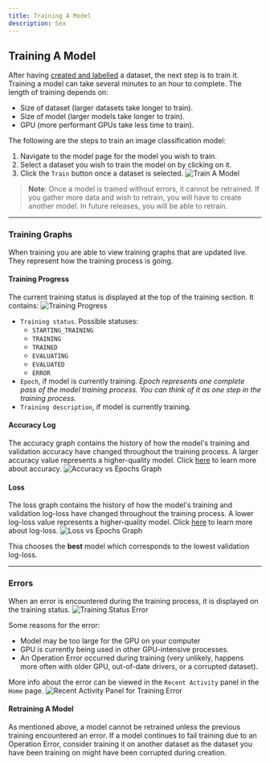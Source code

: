 ```yaml
---
title: Training A Model
description: Sex
---
```


## Training A Model

After having [created and labelled][1] a dataset, the next step is to train it. Training a model can take several minutes to
an hour to complete. The length of training depends on:

-   Size of dataset (larger datasets take longer to train).
-   Size of model (larger models take longer to train).
-   GPU (more performant GPUs take less time to train).

The following are the steps to train an image classification model:

1.  Navigate to the model page for the model you wish to train.
2.  Select a dataset you wish to train the model on by clicking on it.
3.  Click the `Train` button once a dataset is selected.
    ![Train A Model][2]

> **Note**: Once a model is trained without errors, it cannot be retrained. If you gather more data and wish to retrain,
> you will have to create another model. In future releases, you will be able to retrain.

---

### Training Graphs

When training you are able to view training graphs that are updated live. They represent how
the training process is going.

#### Training Progress

The current training status is displayed at the top of the training section. It contains:
![Training Progress][3]

-   `Training status`. Possible statuses:
    -   `STARTING_TRAINING`
    -   `TRAINING`
    -   `TRAINED`
    -   `EVALUATING`
    -   `EVALUATED`
    -   `ERROR`
-   `Epoch`, if model is currently training. _Epoch represents one complete pass of the model training process. You can think of it as one step in the training process._
-   `Training description`, if model is currently training.

#### Accuracy Log

The accuracy graph contains the history of how the model's training and validation accuracy have changed throughout the training process.
A larger accuracy value represents a higher-quality model. Click [here][5] to learn more about accuracy.
![Accuracy vs Epochs Graph][4]

#### Loss

The loss graph contains the history of how the model's training and validation log-loss have changed throughout the training process.
A lower log-loss value represents a higher-quality model. Click [here][6] to learn more about log-loss.
![Loss vs Epochs Graph][7]

Thia chooses the **best** model which corresponds to the lowest validation log-loss.

---

### Errors

When an error is encountered during the training process, it is displayed on the training status.
![Training Status Error][8]

Some reasons for the error:

-   Model may be too large for the GPU on your computer
-   GPU is currently being used in other GPU-intensive processes.
-   An Operation Error occurred during training (very unlikely, happens more often with older GPU, out-of-date
    drivers, or a corrupted dataset).

More info about the error can be viewed in the `Recent Activity` panel in the `Home` page.
![Recent Activity Panel for Training Error][9]

#### Retraining A Model

As mentioned above, a model cannot be retrained unless the previous training encountered an error. If a model continues to fail
training due to an Operation Error, consider training it on another dataset as the dataset you have been training on might have
been corrupted during creation.

[1]: /docs/creating-a-dataset/labelling-a-dataset
[2]: /docs/ui/image-classification-training/1.jpg 'Train A Model'
[3]: /docs/ui/image-classification-training/2.jpg 'Training Progress'
[4]: /docs/ui/image-classification-training/3.jpg 'Accuracy vs Epochs Graph'
[5]: /docs/evaluating-a-model 'Accuracy More Details'
[6]: /docs/evaluating-a-model 'Log Loss More Details'
[7]: /docs/ui/image-classification-training/4.jpg 'Loss vs Epochs Graph'
[8]: /docs/ui/image-classification-training/5.jpg 'Training Status Error'
[9]: /docs/ui/image-classification-training/6.jpg 'Training Error More Info'
